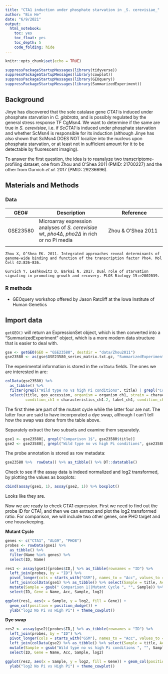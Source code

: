 ```yaml
---
title: "CTA1 induction under phosphate starvation in _S. cerevisiae_"
author: "Bin He"
date: "6/9/2021"
output: 
  html_notebook:
    toc: yes
    toc_float: yes
    toc_depth: 5
    code_folding: hide
---
```


```r
knitr::opts_chunk$set(echo = TRUE)
```

```r
suppressPackageStartupMessages(library(tidyverse))
suppressPackageStartupMessages(library(cowplot))
suppressPackageStartupMessages(library(GEOquery))
suppressPackageStartupMessages(library(SummarizedExperiment))
```

## Background

Jinye has discovered that the sole catalase gene _CTA1_ is induced under phosphate starvation in _C. glabrata_, and is possibly regulated by the general stress response TF CgMsn4. We want to determine if the same are true in _S. cerevisiae_, i.e. if _ScCTA1_ is induced under phosphate starvation and whether ScMsn4 is responsible for its induction (although Jinye has also shown that ScMsn4 DOES NOT localize into the nucleus upon phosphate starvation, or at least not in sufficient amount for it to be detectable by fluorescent imaging).

To answer the first question, the idea is to reanalyze two transcriptome-profiling dataset, one from Zhou and O'Shea 2011 (PMID: 21700227) and the other from Gurvich _et al._ 2017 (PMID: 29236696).

## Materials and Methods

### Data

| GEO# | Description | Reference |
| ---- | ----------- | --------- |
| GSE23580 | Microarray expression analyses of _S. cerevisiae_ wt, _pho4∆_, _pho2∆_ in rich or no Pi media | Zhou & O'Shea 2011 |
| | |

    Zhou X, O’Shea EK. 2011. Integrated approaches reveal determinants of genome-wide binding and function of the transcription factor Pho4. Mol Cell 42:826–836.
 
    Gurvich Y, Leshkowitz D, Barkai N. 2017. Dual role of starvation signaling in promoting growth and recovery. PLOS Biology 15:e2002039.

### R methods

- GEOquery workshop offered by Jason Ratcliff at the Iowa Institute of Human Genetics

## Import data

`getGEO()` will return an ExpressionSet object, which is then converted into a "SummarizedExperiment" object, which is a more modern data structure that is easier to deal with.
```r
gse <- getGEO(GEO = "GSE23580", destdir = "data/Zhou2011")
gse23580 <- as(gse$GSE23580_series_matrix.txt.gz, "SummarizedExperiment")
```

The experimental information is stored in the `colData` fields. The ones we are interested in are:
```r
colData(gse23580) %>% 
  as_tibble() %>%
  filter(grepl("Wild type no vs high Pi conditions", title) | grepl("Comparison 1$", title)) %>% 
  select(title, geo_accession, organism = organism_ch1, strain = characteristics_ch1, 
         condition_ch1 = characteristics_ch1.2, label_ch1, condition_ch2 = characteristics_ch2.2, label_ch2)
```

The first three are part of the mutant cycle while the latter four are not. The latter four are said to have incorporated a dye swap, although I can't tell how the swap was done from the table above.

Separately extract the two subsets and examine them separately.
```r
gse1 <- gse23580[, grepl("Comparison 1$", gse23580$title)]
gse2 <- gse23580[, grepl("Wild type no vs high Pi conditions", gse23580$title)]
```

The probe annotation is stored as row metadata:
```r
gse23580 %>%  rowData() %>% as_tibble() %>% DT::datatable()
```

Check to see if the assay data is indeed normalized and log2 transformed, by plotting the values as boxplots:
```r
cbind(assay(gse1, 1), assay(gse2, 1)) %>% boxplot()
```
Looks like they are.

Now we are ready to check CTA1 expression. First we need to find out the probe ID for CTA1, and then we can extract and plot the log2 transformed ratio. For comparison, we will include two other genes, one PHO target and one housekeeping.

**Mutant Cycle**
```r
genes <- c("CTA1", "ALG9", "PHO8")
probes <- rowData(gse1) %>% 
  as_tibble() %>% 
  filter(Name %in% genes) %>% 
  select(ID, Name)

res1 <- assay(gse1)[probes$ID,] %>% as_tibble(rownames = "ID") %>% 
  left_join(probes, by = "ID") %>% 
  pivot_longer(cols = starts_with("GSM"), names_to = "Acc", values_to = "log2") %>% 
  left_join(colData(gse1) %>% as_tibble() %>% select(Sample = title, Acc = geo_accession), by = "Acc") %>% 
  mutate(Sample = gsub(" Comparison 1||Mutant Cycle ", "", Sample)) %>% 
  select(ID, Gene = Name, Acc, Sample, log2)

ggplot(res1, aes(x = Sample, y = log2, fill = Gene)) + 
  geom_col(position = position_dodge()) +
  ylab("log2 No Pi vs High Pi") + theme_cowplot()
```

**Dye swap**
```r
res2 <- assay(gse2)[probes$ID,] %>% as_tibble(rownames = "ID") %>% 
  left_join(probes, by = "ID") %>% 
  pivot_longer(cols = starts_with("GSM"), names_to = "Acc", values_to = "log2") %>% 
  left_join(colData(gse2) %>% as_tibble() %>% select(Sample = title, Acc = geo_accession), by = "Acc") %>% 
  mutate(Sample = gsub("Wild type no vs high Pi conditions ", "", Sample)) %>% 
  select(ID, Gene = Name, Acc, Sample, log2)

ggplot(res2, aes(x = Sample, y = log2, fill = Gene)) + geom_col(position = position_dodge()) +
  ylab("log2 No Pi vs High Pi") + theme_cowplot()
```